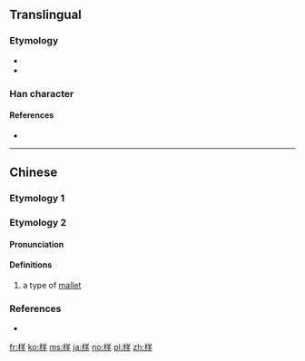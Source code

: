 ==Translingual==
{{stroke order|type=animate}}
{{Han simplified forms|樣|様|样}}

===Etymology===
* {{Han compound |ls=psc
 |木 |c1=s |t1=wood
 |羊 |c2=p
}}
* {{Han simp|樣|f=永|t=&nbsp;}}

===Han character===
{{Han char|rn=75|rad=木|as=06|sn=10|four=|canj=DTQ|ids=⿰木羊}}

====References====
* {{Han ref|kx=0524.030|dkj=14742|hdz=21207.020|uh=6837}}

----

==Chinese==

===Etymology 1===
{{zh-see|樣}}

===Etymology 2===
{{zh-forms}}

====Pronunciation====
{{zh-pron
|m=yáng
|cat=n
}}

====Definitions====
{{zh-hanzi}}

# a type of [[mallet]] {{rfgloss|lang=zh}}

===References===
* {{R:twedu|C05085}}

[[fr:样]]
[[ko:样]]
[[ms:样]]
[[ja:样]]
[[no:样]]
[[pl:样]]
[[zh:样]]